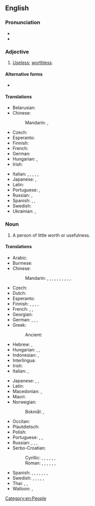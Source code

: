 {{also|good for nothing}}
==English==

===Pronunciation===
* {{audio|en|en-us-good-for-nothing.ogg|Audio (US)}}
* {{audio|en|en-au-good-for-nothing.ogg|Audio (AU)}}

===Adjective===
{{en-adj|-}}

# {{lb|en|idiomatic}} [[useless|Useless]]; [[worthless]].

====Alternative forms====
* {{alter|en|good for nothing}}

====Translations====
{{trans-top|useless, worthless}}
* Belarusian: {{t|be|нікчэ́мны}}
* Chinese:
*: Mandarin: {{t+|cmn|沒用}}, {{t+|cmn|没用|tr=méiyòng}}
* Czech: {{t+|cs|budižkničemu}}
* Esperanto: {{t|eo|sentaŭga}}
* Finnish: {{t+|fi|kelvoton}}
* French: {{t+|fr|bon à rien|m}}
* German: {{t+|de|Tunichtgut|m}}
* Hungarian: {{t+|hu|haszontalan}}, {{t+|hu|hasznavehetetlen}}
* Irish: {{t|ga|fágtha}}
{{trans-mid}}
* Italian: {{t+|it|fannullone|m}}, {{t|it|buono a nulla|m}}, {{t+|it|pigro|m}}, {{t+|it|sfaccendato|m}}, {{t+|it|indolente|m}}, {{t+|it|sfaticato|m}}
* Japanese: {{t+|ja|つまらない|tr=tsumaranai}}, {{t|ja|碌でなし|tr=ろくでなし, rokudenashi}}
* Latin: {{t|la|nēquam}}
* Portuguese: {{t+|pt|inútil}}, {{t+|pt|imprestável}}
* Russian: {{t+|ru|никчёмный}}, {{t+|ru|никуды́шный}}
* Spanish: {{t+|es|inútil}}, {{t|es|bueno para nada|m}}, {{t|es|buena para nada|f}}
* Swedish: {{t+|sv|oduglig}}
* Ukrainian: {{t|uk|нікче́мний}}, {{t|uk|нікуди́шній}}
{{trans-bottom}}

===Noun===
{{en-noun|head=[[good]]-[[for]]-[[nothing]]}}

# A person of little worth or usefulness.
#: {{syn|en|ne'er-do-well|no-account|no-good|no-mark|nonentity|absolute zero|cipher|do-nothing|faineant}}

====Translations====
{{trans-top|person of little worth or usefulness}}
* Arabic: {{t-needed|ar}}
* Burmese: {{t|my|ချေးထုပ်}}
* Chinese:
*: Mandarin: {{t+|cmn|一無是處}}, {{t+|cmn|一无是处|tr=yīwúshìchù}}, {{t+|cmn|不稂不莠|tr=bùlángbùyǒu}}, {{t+|cmn|窩囊}}, {{t+|cmn|窝囊|tr=wōnang}}, {{t+|cmn|沒出息}}, {{t+|cmn|没出息|tr=méi chūxi}}, {{t|cmn|玩兒鬧}}, {{t|cmn|玩儿闹|tr=wánrnào}}, {{t|cmn|不是東西}}, {{t|cmn|不是东西|tr=bù shì dōngxi}}
* Czech: {{t+|cs|budižkničemu|m}}
* Dutch: {{t+|nl|nietsnut|m|f}}
* Esperanto: {{t|eo|sentaŭgulo}}
* Finnish: {{t+|fi|nolla}}, {{t+|fi|hulttio}}, {{t|fi|hanttapuli}}, {{t+|fi|vätys}}, {{t+|fi|tyhjäntoimittaja}}
* French: {{t+|fr|bon à rien|m}}, {{t+|fr|vaurien|m}}, {{t+|fr|nullard|m}}
* Georgian: {{t|ka|უვარგისი}}
* German: {{t+|de|Taugenichts|m}}, {{t+|de|Nichtsnutz|m}}, {{t+|de|Krattler|m}}, {{t+|de|Tunichtgut|m}}
* Greek: {{t+|el|χαραμοφάης|m}}
*: Ancient: {{t|grc|μαστιγίας|m}}
* Hebrew: {{t+|he|לא יוצלח|m|tr=Lo Yuts'lahh}}, {{t|he|חסר תועלת|m|tr=chasar thoeleth}}
* Hungarian: {{t+|hu|semmirekellő}}, {{t+|hu|haszontalan}}, {{t+|hu|mihaszna}}
* Indonesian: {{t|id|([[orang]]) [[brengsek]]}}, {{t+|id|sampah}}
* Interlingua: {{t|ia|([[persona]]) [[inutile]]}}
* Irish: {{t|ga|cúl-le-rath|m}}
* Italian: {{t|it|([[persona]]) [[inutile]]|f}}, {{t|it|buono a nulla|m}}
{{trans-mid}}
* Japanese: {{t|ja|碌でなし|tr=ろくでなし, rokudenashi}}, {{t|ja|仕様の無い|tr=しようのない, shiyō-no nai}}, {{t+|ja|下らない|tr=くだらない, kudaranai}}
* Latin: {{t|la|nebulō|m}}
* Macedonian: {{t|mk|па́цер|m}}, {{t|mk|беско́рисен|m}}
* Maori: {{t|mi|kūrapa}}
* Norwegian:
*: Bokmål: {{t+|nb|døgenikt|m}}, {{t+|nb|drog|n}}
* Occitan: {{t+|oc|emplastre|m}}
* Plautdietsch: {{t|pdt|Daugeniks|m}}
* Polish: {{t+|pl|nicpoń|m}}
* Portuguese: {{t+|pt|inútil|m|f}}, {{t+|pt|imprestável|m|f}}, {{t+|pt|zero à esquerda|m}}
* Russian: {{t+|ru|никчёмный}}, {{t+|ru|бесполе́зный}}, {{t+|ru|никуды́шный}}, {{t+|ru|безде́льник|m}}
* Serbo-Croatian:
*: Cyrillic: {{t|sh|ништа̀рија|f}}, {{t|sh|нишко̀рӣсти|m}}, {{t|sh|про̀бисвије̄т|m}}, {{t|sh|бѝта̄нга|m}}, {{t|sh|згу̀бида̄н|m}}, {{t|sh|кло̀ша̄р|m}}, {{t|sh|љенчарија|f}}
*: Roman: {{t+|sh|ništàrija|m}}, {{t+|sh|niškòrīsti|n}}, {{t+|sh|pròbisvijēt|m}}, {{t+|sh|bìtānga|f}}, {{t+|sh|zgùbidān|m}}, {{t+|sh|klòšār|m}}, {{t|sh|ljenčarija|f}}
* Spanish: {{t+|es|inútil}}, {{t|es|bueno para nada|m}}, {{t|es|cero a la izquierda|m}}, {{t+|es|don nadie}}, {{t+|es|mindundi}}, {{t+|es|pelagatos}}, {{t|es|perdulario}}, {{t+|es|pintamonas|m|f}}
* Swedish: {{t+|sv|odugling|c}}, {{t+|sv|slashas|c}}, {{t+|sv|odåga|c}}, {{t+|sv|drönare|c}}, {{t+|sv|nolla|c}}, {{t+|sv|klantskalle|c}}
* Thai: {{t|th|คนคุ้มค่าน้อย}}, {{t|th|คนไม่มีประโยชน์}}, {{t|th|คนไร้ประโยชน์}}
* Walloon: {{t+|wa|rénnvåt|c}}, {{t+|wa|vårén|c}}
{{trans-bottom}}

[[Category:en:People]]
